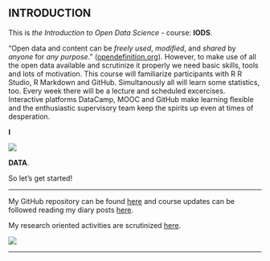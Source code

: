


## INTRODUCTION


This is *the* *Introduction to Open Data Science* - course: **IODS**.

"Open data and content can be _freely used_, _modified_, and _shared_ by _anyone_ for _any purpose_." ([opendefinition.org](http://opendefinition.org)). However, to make use of all the open data available and scrutinize it properly we need basic skills, tools and lots of motivation. This course will familiarize participants with R R Studio, R Markdown and GitHub. Simultanously all will learn some statistics, too. Every week there will be a lecture and scheduled excercises. Interactive platforms DataCamp, MOOC and GitHub make learning flexible and the enthusiastic supervisory team keep the spirits up even at times of desperation.

**I**

 ![](https://content.mycutegraphics.com/graphics/hearts/funky-pink-heart.png) 


**DATA**. 

So let's get started!

____
My GitHub repository can be found [here](https://github.com/paap0/IODS-project) and course updates can be followed reading my diary posts [here](https://paap0.github.io/IODS-project/).

My research oriented activities are scrutinized [here](https://tuhat.helsinki.fi/portal/en/persons/paula-bergman(63b12e70-9e74-4e0a-bc62-fbc5dd300802).html).

![](https://tuhat.helsinki.fi/portal/files/82888635/PBskot.jpg)

____
